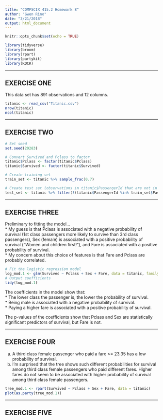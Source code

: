 ```yaml
---
title: "COMPSCIX 415.2 Homework 8"
author: "Gwen Rino"
date: "3/21/2018"
output: html_document
---
```


```r
knitr::opts_chunk$set(echo = TRUE)
```

```r
library(tidyverse)
library(broom)
library(rpart)
library(partykit)
library(ROCR)
```

***
## EXERCISE ONE  

This data set has 891 observations and 12 columns.  

```r
titanic <- read_csv("Titanic.csv")
nrow(titanic)
ncol(titanic)
```

***
## EXERCISE TWO  

```r
# Set seed
set.seed(29283)

# Convert Survived and Pclass to factor
titanic$Pclass <- factor(titanic$Pclass)
titanic$Survived <- factor(titanic$Survived)

# Create training set
train_set <- titanic %>% sample_frac(0.7)

# Create test set (observations in titanic$PassengerId that are not in train_set$PassengerId)
test_set <- titanic %>% filter(!(titanic$PassengerId %in% train_set$PassengerId))
```

***
## EXERCISE THREE  

Preliminary to fitting the model...  
* My guess is that Pclass is associated with a negative probability of survival (1st class passengers more likely to survive than 3rd class passengers), Sex (female) is associated with a positive probability of survival ("Women and children first!"), and Fare is associated with a positive probability of survival.  
* My concern about this choice of features is that Fare and Pclass are probably correlated.  

```r
# Fit the logistic regression model
log_mod.1 <- glm(Survived ~ Pclass + Sex + Fare, data = titanic, family = "binomial")
# Output coefficients
tidy(log_mod.1)
```

The coefficients in the model show that:  
* The lower class the passenger is, the lower the probability of survival.  
* Being male is associated with a negative probability of survival.  
* Paying a higher fare is associated with a positive probability of survival.  

The p-values of the coefficients show that Pclass and Sex are statistically significant predictors of survival, but Fare is not.

***
## EXERCISE FOUR

a. A third class female passenger who paid a fare >= 23.35 has a low probability of survival.  
b. I'm surprised that the tree shows such different probabilities for survival among third class female passengers who paid different fares. Higher fares do not seem to be associated with higher probability of survival among third class female passengers.  
```r
tree_mod.1 <- rpart(Survived ~ Pclass + Sex + Fare, data = titanic)
plot(as.party(tree_mod.1))
```

***
## EXERCISE FIVE  


